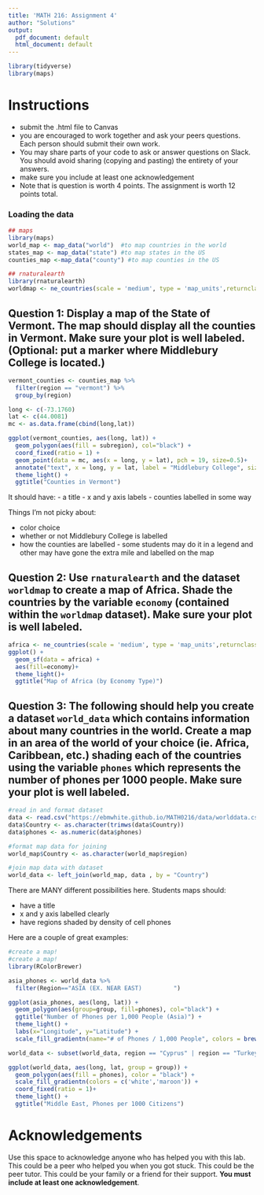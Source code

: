```yaml
---
title: 'MATH 216: Assignment 4'
author: "Solutions"
output:
  pdf_document: default
  html_document: default
---
```


```r
library(tidyverse)
library(maps)
```

#  Instructions

- submit the .html file to Canvas
- you are encouraged to work together and ask your peers questions. Each person should submit their own work. 
- You may share parts of your code to ask or answer questions on Slack. You should avoid sharing (copying and pasting) the entirety of your answers.
- make sure you include at least one acknowledgement 
- Note that is question is worth 4 points. The assignment is worth 12 points total. 

### Loading the data

```r
## maps
library(maps)
world_map <- map_data("world")  #to map countries in the world
states_map <- map_data("state") #to map states in the US
counties_map <-map_data("county") #to map counties in the US

## rnaturalearth
library(rnaturalearth)
worldmap <- ne_countries(scale = 'medium', type = 'map_units',returnclass = 'sf')
```

## Question 1: Display a map of the State of Vermont. The map should display all the counties in Vermont. Make sure your plot is well labeled. (Optional: put a marker where Middlebury College is located.) 

```r
vermont_counties <- counties_map %>%
  filter(region == "vermont") %>%
  group_by(region)

long <- c(-73.1760)  
lat <- c(44.0081)  
mc <- as.data.frame(cbind(long,lat))

ggplot(vermont_counties, aes(long, lat)) + 
  geom_polygon(aes(fill = subregion), col="black") + 
  coord_fixed(ratio = 1) +
  geom_point(data = mc, aes(x = long, y = lat), pch = 19, size=0.5)+
  annotate("text", x = long, y = lat, label = "Middlebury College", size=2, vjust=-1)+
  theme_light() + 
  ggtitle("Counties in Vermont")
```

It should have: 
- a title
- x and y axis labels
- counties labelled in some way

Things I'm not picky about: 

- color choice
- whether or not Middlebury College is labelled
- how the counties are labelled - some students may do it in a legend and other may have gone the extra mile and labelled on the map

## Question 2: Use `rnaturalearth` and the dataset `worldmap` to create a map of Africa. Shade the countries by the variable `economy` (contained within the `worldmap` dataset). Make sure your plot is well labeled.

```r
africa <- ne_countries(scale = 'medium', type = 'map_units',returnclass = 'sf', continent = 'africa')
ggplot() +
  geom_sf(data = africa) + 
  aes(fill=economy)+
  theme_light()+
  ggtitle("Map of Africa (by Economy Type)")
```


## Question 3: The following should help you create a dataset `world_data` which contains information about many countries in the world. Create a map in an area of the world of your choice (ie. Africa, Caribbean, etc.) shading each of the countries using the variable `phones` which represents the number of phones per 1000 people. Make sure your plot is well labeled.

```r
#read in and format dataset
data <- read.csv("https://ebmwhite.github.io/MATH0216/data/worlddata.csv")
data$Country <- as.character(trimws(data$Country))
data$phones <- as.numeric(data$phones)

#format map data for joining
world_map$Country <- as.character(world_map$region)

#join map data with dataset
world_data <- left_join(world_map, data , by = "Country")
```

There are MANY different possibilities here. Students maps should: 

- have a title
- x and y axis labelled clearly
- have regions shaded by density of cell phones

Here are a couple of great examples: 

```r
#create a map! 
#create a map! 
library(RColorBrewer)

asia_phones <- world_data %>%
  filter(Region=="ASIA (EX. NEAR EAST)         ")

ggplot(asia_phones, aes(long, lat)) +
  geom_polygon(aes(group=group, fill=phones), col="black") +
  ggtitle("Number of Phones per 1,000 People (Asia)") +
  theme_light() +
  labs(x="Longitude", y="Latitude") +
  scale_fill_gradientn(name="# of Phones / 1,000 People", colors = brewer.pal(8, "PiYG"))
```

```r
world_data <- subset(world_data, region == "Cyprus" | region == "Turkey" | region ==  "Syria" | region == "Lebanon" | region == "Israel" | region ==  "Jordan" | region == "Iraq" | region == "Iran" | region == "Saudi Arabia" | region == "Yemen" | region == "Oman" | region == "United Arab Emirates" | region == "Qatar" | region == "Kuwait" | region == "Egypt" | region == "Libya")

ggplot(world_data, aes(long, lat, group = group)) +
  geom_polygon(aes(fill = phones), color = "black") +
  scale_fill_gradientn(colors = c('white','maroon')) +
  coord_fixed(ratio = 1)+
  theme_light() + 
  ggtitle("Middle East, Phones per 1000 Citizens")
```


# Acknowledgements
Use this space to acknowledge anyone who has helped you with this lab. This could be a peer who helped you when you got stuck. This could be the peer tutor.  This could be your family or a friend for their support. **You must include at least one acknowledgement**. 